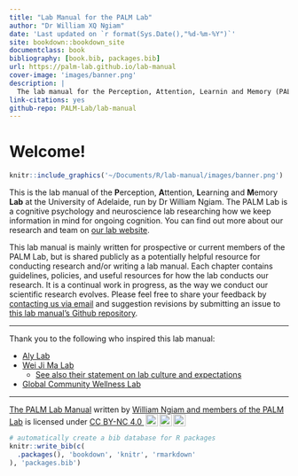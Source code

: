 ```yaml
--- 
title: "Lab Manual for the PALM Lab"
author: "Dr William XQ Ngiam"
date: 'Last updated on `r format(Sys.Date(),"%d-%m-%Y")`'
site: bookdown::bookdown_site
documentclass: book
bibliography: [book.bib, packages.bib]
url: https://palm-lab.github.io/lab-manual
cover-image: 'images/banner.png'
description: |
  The lab manual for the Perception, Attention, Learnin and Memory (PALM) Lab, headed by Dr William Ngiam.
link-citations: yes
github-repo: PALM-Lab/lab-manual
---
```


# Welcome! {-}

```r
knitr::include_graphics('~/Documents/R/lab-manual/images/banner.png')
```

This is the lab manual of the **P**erception, **A**ttention, **L**earning and **M**emory **Lab** at the University of Adelaide, run by Dr William Ngiam. The PALM Lab is a cognitive psychology and neuroscience lab researching how we keep information in mind for ongoing cognition. You can find out more about our research and team on [our lab website](https://palm-lab.github.io).

This lab manual is mainly written for prospective or current members of the PALM Lab, but is shared publicly as a potentially helpful resource for conducting research and/or writing a lab manual. Each chapter contains guidelines, policies, and useful resources for how the lab conducts our research. It is a continual work in progress, as the way we conduct our scientific research evolves. Please feel free to share your feedback by [contacting us via email](mailto:palm.laboratory@gmail.com) and suggestion revisions by submitting an issue to [this lab manual's Github repository](https://github.com/PALM-lab/lab-manual/issues).

----

Thank you to the following who inspired this lab manual:

* [Aly Lab](https://github.com/alylab/labmanual/blob/master/aly-lab-manual.pdf)
* [Wei Ji Ma Lab](https://www.cns.nyu.edu/malab/lablife.html)
  * [See also their statement on lab culture and expectations](https://docs.google.com/document/d/1f6foaCkHiCkPKjO0gdKkkdm2dn1EKn5xRKZv-Ut5Dg4/edit?usp=sharing)
* [Global Community Wellness Lab](https://bookdown.org/jordandanielsnyder/LabManual/expectations-and-responsiblities.html)

----

<p xmlns:cc="http://creativecommons.org/ns#" xmlns:dct="http://purl.org/dc/terms/"><a property="dct:title" rel="cc:attributionURL" href="https://palm-lab.github.io/lab-manual">The PALM Lab Manual</a> written by <a rel="cc:attributionURL dct:creator" property="cc:attributionName" href="https://palm-lab.github.io">William Ngiam and members of the PALM Lab</a> is licensed under <a href="http://creativecommons.org/licenses/by-nc/4.0/?ref=chooser-v1" target="_blank" rel="license noopener noreferrer" style="display:inline-block;">CC BY-NC 4.0 <img style="height:22px!important;margin-left:3px;vertical-align:text-bottom;" src="https://mirrors.creativecommons.org/presskit/icons/cc.svg?ref=chooser-v1"><img style="height:22px!important;margin-left:3px;vertical-align:text-bottom;" src="https://mirrors.creativecommons.org/presskit/icons/by.svg?ref=chooser-v1"><img style="height:22px!important;margin-left:3px;vertical-align:text-bottom;" src="https://mirrors.creativecommons.org/presskit/icons/nc.svg?ref=chooser-v1"></a></p>

```r
# automatically create a bib database for R packages
knitr::write_bib(c(
  .packages(), 'bookdown', 'knitr', 'rmarkdown'
), 'packages.bib')
```
